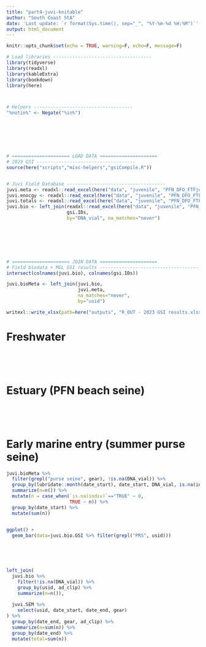 ```yaml
---
title: "part4-juvi-knitable"
author: "South Coast StA"
date: 'Last update: `r format(Sys.time(), sep="_", "%Y-%m-%d %H:%M")`'
output: html_document
---
```


```r
knitr::opts_chunk$set(echo = TRUE, warning=F, echo=F, message=F)

# Load libraries ------------------------------------
library(tidyverse)
library(readxl)
library(kableExtra)
library(bookdown)
library(here)



# Helpers ------------------------------------
"%notin%" <- Negate("%in%")







# ===================== LOAD DATA =====================
# 2023 GSI ------------------------------------
source(here("scripts","misc-helpers","gsiCompile.R")) 


# Juvi Field Database ------------------------------------
juvi.meta <- readxl::read_excel(here("data", "juvenile", "PFN_DFO_FTFjuvi_2023_verified.xlsx"), sheet="sample_event_metadata", trim_ws=T)
juvi.enocgy <- readxl::read_excel(here("data", "juvenile", "PFN_DFO_FTFjuvi_2023_verified.xlsx"), sheet="enviro_ocgy", trim_ws=T)
juvi.totals <- readxl::read_excel(here("data", "juvenile", "PFN_DFO_FTFjuvi_2023_verified.xlsx"), sheet="set_totals", trim_ws=T)
juvi.bio <- left_join(readxl::read_excel(here("data", "juvenile", "PFN_DFO_FTFjuvi_2023_verified.xlsx"), sheet="biosamples", trim_ws=T),
                      gsi.IDs,
                      by="DNA_vial", na_matches="never")
  






# ===================== JOIN DATA =====================
# Field biodata + MGL GSI results ------------------------------------
intersect(colnames(juvi.bio), colnames(gsi.IDs))

juvi.bioMeta <- left_join(juvi.bio,
                          juvi.meta,
                          na_matches="never",
                          by="usid")  

writexl::write_xlsx(path=here("outputs", "R_OUT - 2023 GSI results.xlsx"), x=juvi.bioMeta)
```


# Freshwater 

<br>

<br>

# Estuary (PFN beach seine)

<br>

<br>

# Early marine entry (summer purse seine)

```r
juvi.bioMeta %>% 
  filter(grepl("purse seine", gear), !is.na(DNA_vial)) %>%
  group_by(lubridate::month(date_start), date_start, DNA_vial, is.na(indiv)) %>% 
  summarize(n=n()) %>% 
  mutate(n = case_when(`is.na(indiv)`=="TRUE" ~ 0,
                       TRUE ~ n)) %>% 
  group_by(date_start) %>% 
  mutate(sum(n))
  
```


```r
ggplot() +
  geom_bar(data=juvi.bio.GSI %>% filter(grepl("PRS", usid)))
```


<br>

<br>



```r
left_join(
  juvi.bio %>% 
    filter(!is.na(DNA_vial)) %>%
    group_by(usid, ad_clip) %>%
    summarize(n=n()),
  
  juvi.SEM %>%
    select(usid, date_start, date_end, gear)
) %>%
  group_by(date_end, gear, ad_clip) %>%
  summarize(n=sum(n)) %>%
  group_by(date_end) %>%
  mutate(total=sum(n))
```










